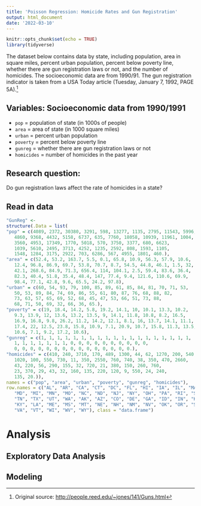 ```yaml
---
title: 'Poisson Regression: Homicide Rates and Gun Registration'
output: html_document
date: '2022-03-10'
---
```


```r
knitr::opts_chunk$set(echo = TRUE)
library(tidyverse)
```

The dataset below contains data by state, including population,
area in square miles, percent urban population, percent below poverty line,
whether there are gun registration laws or not, and the number of homicides.
The socioeconomic data are from 1990/91.
The gun registration indicator is taken from a USA Today article
(Tuesday, January 7, 1992, PAGE 5A).^[Original source: [http://people.reed.edu/~jones/141/Guns.html](http://people.reed.edu/~jones/141/Guns.html)]

## Variables: Socioeconomic data from 1990/1991

- `pop` = population of state (in 1000s of people)
- `area` = area of state (in 1000 square miles)
- `urban` = percent urban population
- `poverty` = percent below poverty line
- `gunreg` = whether there are gun registration laws or not
- `homicides` = number of homicides in the past year


## Research question:

Do gun registration laws affect the rate of homicides in a state?

## Read in data
```r
"GunReg" <- 
structure(.Data = list(
"pop" = c(4089, 2372, 30380, 3291, 598, 13277, 1135, 2795, 11543, 5996, 
   4860, 9368, 4432, 5158, 6737, 635, 7760, 18058, 10939, 11961, 1004,
   3560, 4953, 17349, 1770, 5018, 570, 3750, 3377, 680, 6623,
   1039, 5610, 2495, 3713, 4252, 1235, 2592, 808, 1593, 1105,
   1548, 1284, 3175, 2922, 703, 6286, 567, 4955, 1801, 460.), 
"area" = c(52.4, 53.2, 163.7, 5.5, 0.1, 65.8, 10.9, 56.3, 57.9, 10.6, 
   12.4, 96.8, 86.9, 69.7, 53.8, 70.7, 8.7, 54.5, 44.8, 46.1, 1.5, 32, 
   42.1, 268.6, 84.9, 71.3, 656.4, 114, 104.1, 2.5, 59.4, 83.6, 36.4, 
   82.3, 40.4, 51.8, 35.4, 48.4, 147, 77.4, 9.4, 121.6, 110.6, 69.9, 
   98.4, 77.1, 42.8, 9.6, 65.5, 24.2, 97.8), 
"urban" = c(60, 54, 93, 79, 100, 85, 89, 61, 85, 84, 81, 70, 71, 53, 
   50, 53, 89, 84, 74, 69, 86, 55, 61, 80, 87, 76, 68, 88, 82,
   73, 63, 57, 65, 69, 52, 68, 45, 47, 53, 66, 51, 73, 88,
   68, 71, 50, 69, 32, 66, 36, 65.), 
"poverty" = c(19, 18.4, 14.2, 5.8, 19.2, 14.1, 10, 10.1, 13.3, 10.2, 
   9.3, 13.9, 12, 13.6, 13.2, 13.5, 9, 14.1, 11.8, 10.8, 8.2, 16.5, 
   16.9, 16.8, 9.8, 26.2, 11.2, 14.2, 12.1, 8.1, 16, 13.7, 14.1, 11.1, 
   17.4, 22, 12.5, 23.8, 15.8, 10.9, 7.1, 20.9, 10.7, 15.8, 11.3, 13.5, 
   10.6, 7.1, 9.2, 17.2, 10.6), 
"gunreg" = c(1, 1, 1, 1, 1, 1, 1, 1, 1, 1, 1, 1, 1, 1, 1, 1, 1, 1, 1,
   1, 1, 1, 1, 1, 1, 1, 0, 0, 0, 0, 0, 0, 0, 0, 0, 0,
   0, 0, 0, 0, 0, 0, 0, 0, 0, 0, 0, 0, 0, 0, 0.), 
"homicides" = c(410, 240, 3710, 170, 489, 1300, 44, 62, 1270, 200, 540, 
   1020, 100, 550, 730, 11, 350, 2550, 760, 740, 38, 350, 470, 2660,
   43, 220, 56, 290, 155, 32, 720, 21, 380, 150, 260, 760,
   23, 370, 29, 43, 32, 160, 135, 220, 120, 9, 550, 24, 240,
   135, 20.)), 
names = c("pop", "area", "urban", "poverty", "gunreg", "homicides"), 
row.names = c("AL", "AR", "CA", "CT", "DC", "FL", "HI", "IA", "IL", "MA", 
   "MD", "MI", "MN", "MO", "NC", "ND", "NJ", "NY", "OH", "PA", "RI", "SC", 
   "TN", "TX", "UT", "WA", "AK", "AZ", "CO", "DE", "GA", "ID", "IN", "KS", 
   "KY", "LA", "ME", "MS", "MT", "NE", "NH", "NM", "NV", "OK", "OR", "SD", 
   "VA", "VT", "WI", "WV", "WY"), class = "data.frame")
```


# Analysis

## Exploratory Data Analysis


## Modeling

